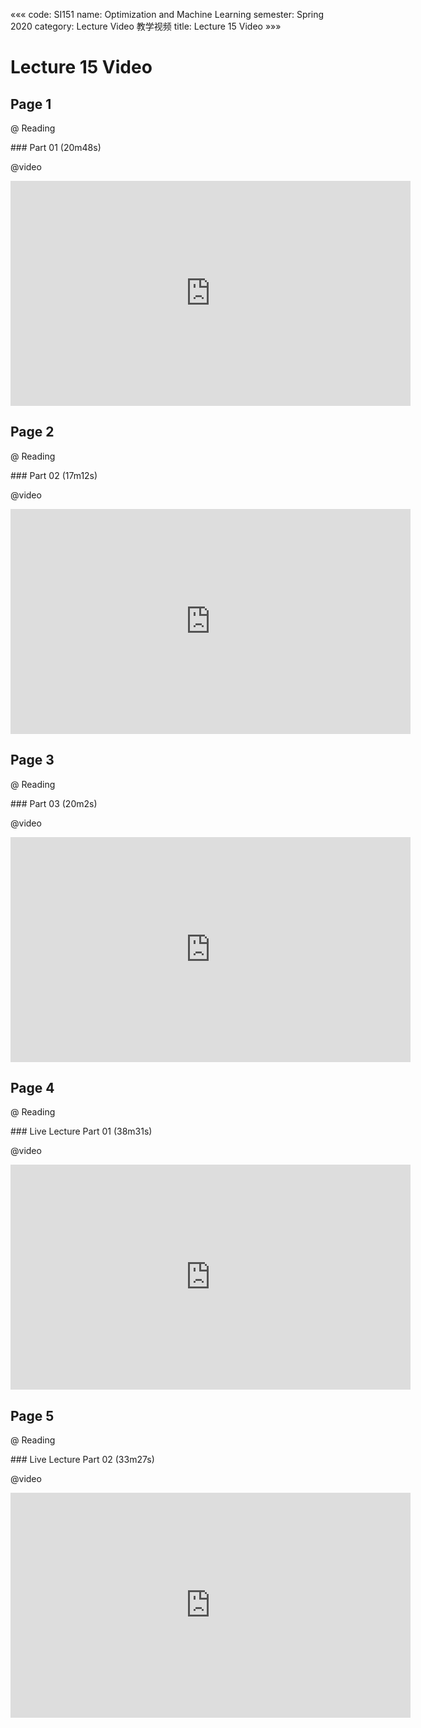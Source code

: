 «««
code: SI151
name: Optimization and Machine Learning
semester: Spring 2020
category: Lecture Video 教学视频
title: Lecture 15 Video
»»»

# Lecture 15 Video

## Page 1

@ Reading

<div class="markdown-body">
### Part 01 (20m48s)
</div>

@video

<iframe src="https://watchsb.com/e/46cc6nzf2d1w.html" frameborder=0 marginwidth=0 marginheight=0 scrolling=no width=640 height=360 allowfullscreen></iframe>


## Page 2

@ Reading

<div class="markdown-body">
### Part 02 (17m12s)
</div>

@video

<iframe src="https://watchsb.com/e/vm3yt56i61o6.html" frameborder=0 marginwidth=0 marginheight=0 scrolling=no width=640 height=360 allowfullscreen></iframe>


## Page 3

@ Reading

<div class="markdown-body">
### Part 03 (20m2s)
</div>

@video

<iframe src="https://watchsb.com/e/d8tkl76uvq7k.html" frameborder=0 marginwidth=0 marginheight=0 scrolling=no width=640 height=360 allowfullscreen></iframe>


## Page 4

@ Reading

<div class="markdown-body">
### Live Lecture Part 01 (38m31s)
</div>

@video

<iframe src="https://watchsb.com/e/z5n5gmxr62gz.html" frameborder=0 marginwidth=0 marginheight=0 scrolling=no width=640 height=360 allowfullscreen></iframe>


## Page 5

@ Reading

<div class="markdown-body">
### Live Lecture Part 02 (33m27s)
</div>

@video

<iframe src="https://watchsb.com/e/2asdmzgm18tn.html" frameborder=0 marginwidth=0 marginheight=0 scrolling=no width=640 height=360 allowfullscreen></iframe>



